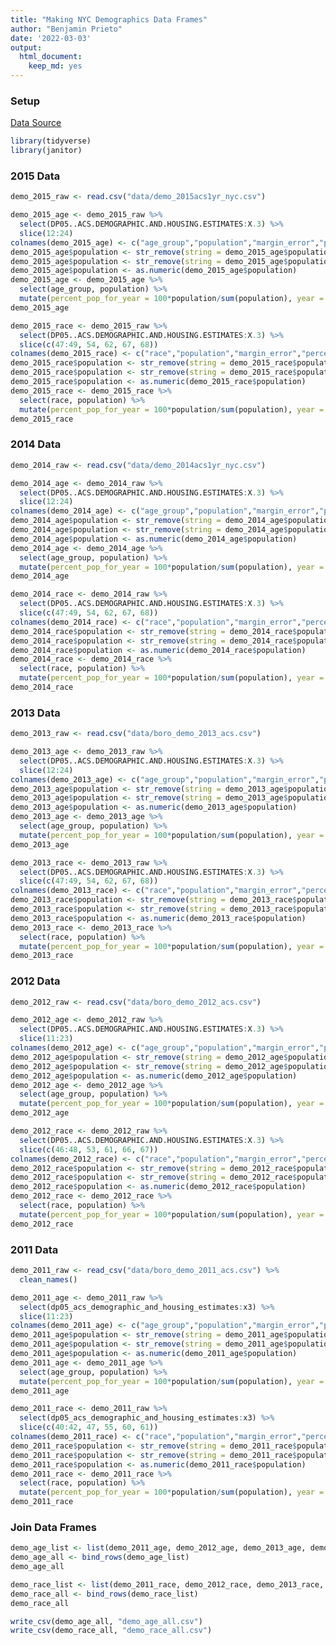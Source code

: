 ```yaml
---
title: "Making NYC Demographics Data Frames"
author: "Benjamin Prieto"
date: '2022-03-03'
output: 
  html_document: 
    keep_md: yes
---
```


### Setup

[Data Source](https://www1.nyc.gov/site/planning/planning-level/nyc-population/american-community-survey.page.page) 
```r
library(tidyverse)
library(janitor)
```

### 2015 Data
```r
demo_2015_raw <- read.csv("data/demo_2015acs1yr_nyc.csv")
```

```r
demo_2015_age <- demo_2015_raw %>% 
  select(DP05..ACS.DEMOGRAPHIC.AND.HOUSING.ESTIMATES:X.3) %>% 
  slice(12:24)
colnames(demo_2015_age) <- c("age_group","population","margin_error","percent_pop_for_year","percent_pop_for_year_margin_error")
demo_2015_age$population <- str_remove(string = demo_2015_age$population, pattern = ",")
demo_2015_age$population <- str_remove(string = demo_2015_age$population, pattern = ",")
demo_2015_age$population <- as.numeric(demo_2015_age$population)
demo_2015_age <- demo_2015_age %>% 
  select(age_group, population) %>% 
  mutate(percent_pop_for_year = 100*population/sum(population), year = 2015)
demo_2015_age
```

```r
demo_2015_race <- demo_2015_raw %>% 
  select(DP05..ACS.DEMOGRAPHIC.AND.HOUSING.ESTIMATES:X.3) %>% 
  slice(c(47:49, 54, 62, 67, 68))
colnames(demo_2015_race) <- c("race","population","margin_error","percent_pop_for_year","percent_pop_for_year_margin_error")
demo_2015_race$population <- str_remove(string = demo_2015_race$population, pattern = ",")
demo_2015_race$population <- str_remove(string = demo_2015_race$population, pattern = ",")
demo_2015_race$population <- as.numeric(demo_2015_race$population)
demo_2015_race <- demo_2015_race %>% 
  select(race, population) %>% 
  mutate(percent_pop_for_year = 100*population/sum(population), year = 2015)
demo_2015_race
```

### 2014 Data
```r
demo_2014_raw <- read.csv("data/demo_2014acs1yr_nyc.csv")
```

```r
demo_2014_age <- demo_2014_raw %>% 
  select(DP05..ACS.DEMOGRAPHIC.AND.HOUSING.ESTIMATES:X.3) %>% 
  slice(12:24)
colnames(demo_2014_age) <- c("age_group","population","margin_error","percent_pop_for_year","percent_pop_for_year_margin_error")
demo_2014_age$population <- str_remove(string = demo_2014_age$population, pattern = ",")
demo_2014_age$population <- str_remove(string = demo_2014_age$population, pattern = ",")
demo_2014_age$population <- as.numeric(demo_2014_age$population)
demo_2014_age <- demo_2014_age %>% 
  select(age_group, population) %>% 
  mutate(percent_pop_for_year = 100*population/sum(population), year = 2014)
demo_2014_age
```

```r
demo_2014_race <- demo_2014_raw %>% 
  select(DP05..ACS.DEMOGRAPHIC.AND.HOUSING.ESTIMATES:X.3) %>% 
  slice(c(47:49, 54, 62, 67, 68))
colnames(demo_2014_race) <- c("race","population","margin_error","percent_pop_for_year","percent_pop_for_year_margin_error")
demo_2014_race$population <- str_remove(string = demo_2014_race$population, pattern = ",")
demo_2014_race$population <- str_remove(string = demo_2014_race$population, pattern = ",")
demo_2014_race$population <- as.numeric(demo_2014_race$population)
demo_2014_race <- demo_2014_race %>% 
  select(race, population) %>% 
  mutate(percent_pop_for_year = 100*population/sum(population), year = 2014)
demo_2014_race
```

### 2013 Data
```r
demo_2013_raw <- read.csv("data/boro_demo_2013_acs.csv")
```

```r
demo_2013_age <- demo_2013_raw %>% 
  select(DP05..ACS.DEMOGRAPHIC.AND.HOUSING.ESTIMATES:X.3) %>% 
  slice(12:24)
colnames(demo_2013_age) <- c("age_group","population","margin_error","percent_pop_for_year","percent_pop_for_year_margin_error")
demo_2013_age$population <- str_remove(string = demo_2013_age$population, pattern = ",")
demo_2013_age$population <- str_remove(string = demo_2013_age$population, pattern = ",")
demo_2013_age$population <- as.numeric(demo_2013_age$population)
demo_2013_age <- demo_2013_age %>% 
  select(age_group, population) %>% 
  mutate(percent_pop_for_year = 100*population/sum(population), year = 2013)
demo_2013_age
```

```r
demo_2013_race <- demo_2013_raw %>% 
  select(DP05..ACS.DEMOGRAPHIC.AND.HOUSING.ESTIMATES:X.3) %>% 
  slice(c(47:49, 54, 62, 67, 68))
colnames(demo_2013_race) <- c("race","population","margin_error","percent_pop_for_year","percent_pop_for_year_margin_error")
demo_2013_race$population <- str_remove(string = demo_2013_race$population, pattern = ",")
demo_2013_race$population <- str_remove(string = demo_2013_race$population, pattern = ",")
demo_2013_race$population <- as.numeric(demo_2013_race$population)
demo_2013_race <- demo_2013_race %>% 
  select(race, population) %>% 
  mutate(percent_pop_for_year = 100*population/sum(population), year = 2013)
demo_2013_race
```

### 2012 Data
```r
demo_2012_raw <- read.csv("data/boro_demo_2012_acs.csv")
```

```r
demo_2012_age <- demo_2012_raw %>% 
  select(DP05..ACS.DEMOGRAPHIC.AND.HOUSING.ESTIMATES:X.3) %>% 
  slice(11:23)
colnames(demo_2012_age) <- c("age_group","population","margin_error","percent_pop_for_year","percent_pop_for_year_margin_error")
demo_2012_age$population <- str_remove(string = demo_2012_age$population, pattern = ",")
demo_2012_age$population <- str_remove(string = demo_2012_age$population, pattern = ",")
demo_2012_age$population <- as.numeric(demo_2012_age$population)
demo_2012_age <- demo_2012_age %>% 
  select(age_group, population) %>% 
  mutate(percent_pop_for_year = 100*population/sum(population), year = 2012)
demo_2012_age
```

```r
demo_2012_race <- demo_2012_raw %>% 
  select(DP05..ACS.DEMOGRAPHIC.AND.HOUSING.ESTIMATES:X.3) %>% 
  slice(c(46:48, 53, 61, 66, 67))
colnames(demo_2012_race) <- c("race","population","margin_error","percent_pop_for_year","percent_pop_for_year_margin_error")
demo_2012_race$population <- str_remove(string = demo_2012_race$population, pattern = ",")
demo_2012_race$population <- str_remove(string = demo_2012_race$population, pattern = ",")
demo_2012_race$population <- as.numeric(demo_2012_race$population)
demo_2012_race <- demo_2012_race %>% 
  select(race, population) %>% 
  mutate(percent_pop_for_year = 100*population/sum(population), year = 2012)
demo_2012_race
```

### 2011 Data
```r
demo_2011_raw <- read_csv("data/boro_demo_2011_acs.csv") %>% 
  clean_names()
```

```r
demo_2011_age <- demo_2011_raw %>% 
  select(dp05_acs_demographic_and_housing_estimates:x3) %>% 
  slice(11:23)
colnames(demo_2011_age) <- c("age_group","population","margin_error","percent_pop_for_year","percent_pop_for_year_margin_error")
demo_2011_age$population <- str_remove(string = demo_2011_age$population, pattern = ",")
demo_2011_age$population <- str_remove(string = demo_2011_age$population, pattern = ",")
demo_2011_age$population <- as.numeric(demo_2011_age$population)
demo_2011_age <- demo_2011_age %>% 
  select(age_group, population) %>% 
  mutate(percent_pop_for_year = 100*population/sum(population), year = 2011)
demo_2011_age
```

```r
demo_2011_race <- demo_2011_raw %>% 
  select(dp05_acs_demographic_and_housing_estimates:x3) %>% 
  slice(c(40:42, 47, 55, 60, 61))
colnames(demo_2011_race) <- c("race","population","margin_error","percent_pop_for_year","percent_pop_for_year_margin_error")
demo_2011_race$population <- str_remove(string = demo_2011_race$population, pattern = ",")
demo_2011_race$population <- str_remove(string = demo_2011_race$population, pattern = ",")
demo_2011_race$population <- as.numeric(demo_2011_race$population)
demo_2011_race <- demo_2011_race %>% 
  select(race, population) %>% 
  mutate(percent_pop_for_year = 100*population/sum(population), year = 2011)
demo_2011_race
```
### Join Data Frames

```r
demo_age_list <- list(demo_2011_age, demo_2012_age, demo_2013_age, demo_2014_age, demo_2015_age)
demo_age_all <- bind_rows(demo_age_list)
demo_age_all
```

```r
demo_race_list <- list(demo_2011_race, demo_2012_race, demo_2013_race, demo_2014_race, demo_2015_race)
demo_race_all <- bind_rows(demo_race_list)
demo_race_all
```

```r
write_csv(demo_age_all, "demo_age_all.csv")
write_csv(demo_race_all, "demo_race_all.csv")
```

